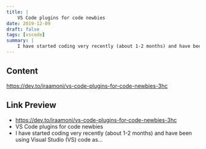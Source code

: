 ```yaml
---
title: |
    VS Code plugins for code newbies
date: 2019-12-09
draft: false
tags: [vscode]
summary: |
    I have started coding very recently (about 1-2 months) and have been using Visual Studio (VS) code as my primary code editor since day one. VS code is currently available on all major operating systems:...
---
```


## Content

https://dev.to/iraamoni/vs-code-plugins-for-code-newbies-3hc

## Link Preview

- https://dev.to/iraamoni/vs-code-plugins-for-code-newbies-3hc
- VS Code plugins for code newbies
- I have started coding very recently (about 1-2 months) and have been using Visual Studio (VS) code as...
